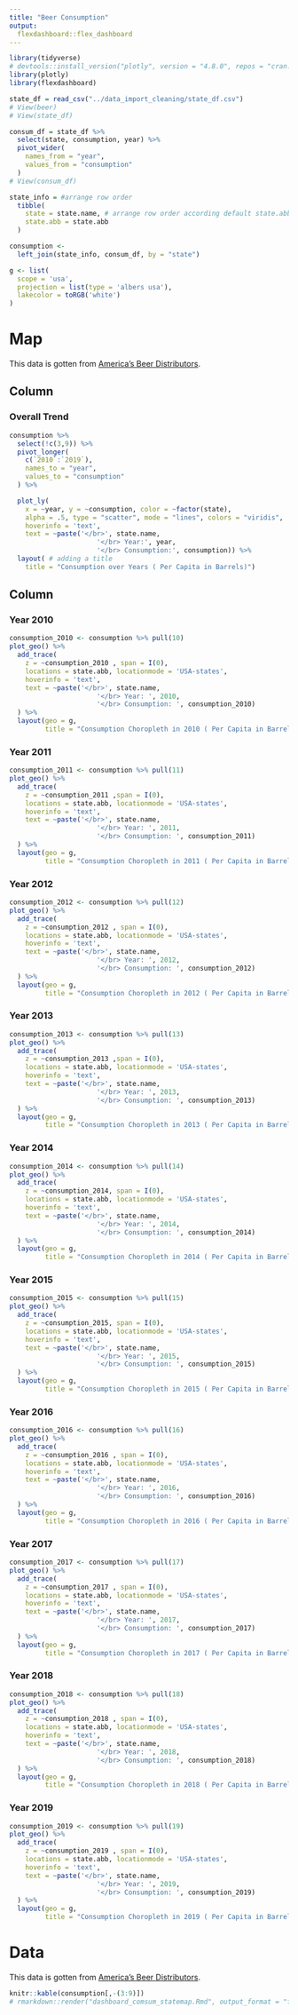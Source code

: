 ```yaml
---
title: "Beer Consumption"
output: 
  flexdashboard::flex_dashboard
---
```


```r
library(tidyverse)
# devtools::install_version("plotly", version = "4.8.0", repos = "cran.us.r-project.org")  #install lower version for proper layout
library(plotly)
library(flexdashboard)
```

```r
state_df = read_csv("../data_import_cleaning/state_df.csv")
# View(beer)
# View(state_df)

consum_df = state_df %>%
  select(state, consumption, year) %>%
  pivot_wider(
    names_from = "year",
    values_from = "consumption"
  )
# View(consum_df)

state_info = #arrange row order
  tibble(
    state = state.name, # arrange row order according default state.abb
    state.abb = state.abb
  )

consumption <- 
  left_join(state_info, consum_df, by = "state")

g <- list(
  scope = 'usa',
  projection = list(type = 'albers usa'),
  lakecolor = toRGB('white')
)
```

Map
=====================================  
This data is gotten from [America's Beer Distributors](https://www.nbwa.org/resources/state-data). 


Column
-------------------------------------
    
### Overall Trend
    
```r
consumption %>%
  select(!c(3,9)) %>%
  pivot_longer(
    c(`2010`:`2019`),
    names_to = "year",
    values_to = "consumption"
  ) %>%

  plot_ly( 
    x = ~year, y = ~consumption, color = ~factor(state),
    alpha = .5, type = "scatter", mode = "lines", colors = "viridis",
    hoverinfo = 'text',
    text = ~paste('</br>', state.name,
                      '</br> Year:', year,
                      '</br> Consumption:', consumption)) %>%
  layout( # adding a title 
    title = "Consumption over Years ( Per Capita in Barrels)")

```

Column {.tabset .tabset-fade}
-------------------------------------
### Year 2010
```r
consumption_2010 <- consumption %>% pull(10)
plot_geo() %>%
  add_trace(
    z = ~consumption_2010 , span = I(0),
    locations = state.abb, locationmode = 'USA-states',
    hoverinfo = 'text',
    text = ~paste('</br>', state.name,
                      '</br> Year: ', 2010,
                      '</br> Consumption: ', consumption_2010)
  ) %>%
  layout(geo = g,
         title = "Consumption Choropleth in 2010 ( Per Capita in Barrels)")
```

### Year 2011
```r
consumption_2011 <- consumption %>% pull(11)
plot_geo() %>%
  add_trace(
    z = ~consumption_2011 ,span = I(0),
    locations = state.abb, locationmode = 'USA-states',
    hoverinfo = 'text',
    text = ~paste('</br>', state.name,
                      '</br> Year: ', 2011,
                      '</br> Consumption: ', consumption_2011)
  ) %>%
  layout(geo = g,
         title = "Consumption Choropleth in 2011 ( Per Capita in Barrels)")
```

### Year 2012
```r
consumption_2012 <- consumption %>% pull(12)
plot_geo() %>%
  add_trace(
    z = ~consumption_2012 , span = I(0),
    locations = state.abb, locationmode = 'USA-states',
    hoverinfo = 'text',
    text = ~paste('</br>', state.name,
                      '</br> Year: ', 2012,
                      '</br> Consumption: ', consumption_2012)
  ) %>%
  layout(geo = g,
         title = "Consumption Choropleth in 2012 ( Per Capita in Barrels)")
```

### Year 2013
```r
consumption_2013 <- consumption %>% pull(13)
plot_geo() %>%
  add_trace(
    z = ~consumption_2013 ,span = I(0),
    locations = state.abb, locationmode = 'USA-states',
    hoverinfo = 'text',
    text = ~paste('</br>', state.name,
                      '</br> Year: ', 2013,
                      '</br> Consumption: ', consumption_2013)
  ) %>%
  layout(geo = g,
         title = "Consumption Choropleth in 2013 ( Per Capita in Barrels)")
```

### Year 2014
```r
consumption_2014 <- consumption %>% pull(14)
plot_geo() %>%
  add_trace(
    z = ~consumption_2014, span = I(0),
    locations = state.abb, locationmode = 'USA-states',
    hoverinfo = 'text',
    text = ~paste('</br>', state.name,
                      '</br> Year: ', 2014,
                      '</br> Consumption: ', consumption_2014)
  ) %>%
  layout(geo = g,
         title = "Consumption Choropleth in 2014 ( Per Capita in Barrels)")
```

### Year 2015
```r
consumption_2015 <- consumption %>% pull(15)
plot_geo() %>%
  add_trace(
    z = ~consumption_2015, span = I(0),
    locations = state.abb, locationmode = 'USA-states',
    hoverinfo = 'text',
    text = ~paste('</br>', state.name,
                      '</br> Year: ', 2015,
                      '</br> Consumption: ', consumption_2015)
  ) %>%
  layout(geo = g,
         title = "Consumption Choropleth in 2015 ( Per Capita in Barrels)")
```

### Year 2016
```r
consumption_2016 <- consumption %>% pull(16)
plot_geo() %>%
  add_trace(
    z = ~consumption_2016 , span = I(0),
    locations = state.abb, locationmode = 'USA-states',
    hoverinfo = 'text',
    text = ~paste('</br>', state.name,
                      '</br> Year: ', 2016,
                      '</br> Consumption: ', consumption_2016)
  ) %>%
  layout(geo = g,
         title = "Consumption Choropleth in 2016 ( Per Capita in Barrels)")
```

### Year 2017
```r
consumption_2017 <- consumption %>% pull(17)
plot_geo() %>%
  add_trace(
    z = ~consumption_2017 , span = I(0),
    locations = state.abb, locationmode = 'USA-states',
    hoverinfo = 'text',
    text = ~paste('</br>', state.name,
                      '</br> Year: ', 2017,
                      '</br> Consumption: ', consumption_2017)
  ) %>%
  layout(geo = g,
         title = "Consumption Choropleth in 2017 ( Per Capita in Barrels)")
```

### Year 2018
```r
consumption_2018 <- consumption %>% pull(18)
plot_geo() %>%
  add_trace(
    z = ~consumption_2018 , span = I(0),
    locations = state.abb, locationmode = 'USA-states',
    hoverinfo = 'text',
    text = ~paste('</br>', state.name,
                      '</br> Year: ', 2018,
                      '</br> Consumption: ', consumption_2018)
  ) %>%
  layout(geo = g,
         title = "Consumption Choropleth in 2018 ( Per Capita in Barrels)")
```

### Year 2019
```r
consumption_2019 <- consumption %>% pull(19)
plot_geo() %>%
  add_trace(
    z = ~consumption_2019 , span = I(0),
    locations = state.abb, locationmode = 'USA-states',
    hoverinfo = 'text',
    text = ~paste('</br>', state.name,
                      '</br> Year: ', 2019,
                      '</br> Consumption: ', consumption_2019)
  ) %>%
  layout(geo = g,
         title = "Consumption Choropleth in 2019 ( Per Capita in Barrels)")
```

Data
=====================================  
This data is gotten from [America's Beer Distributors](https://www.nbwa.org/resources/state-data). 

```r
knitr::kable(consumption[,-(3:9)])
# rmarkdown::render("dashboard_comsum_statemap.Rmd", output_format = "flexdashboard::flex_dashboard") #knit for web
```